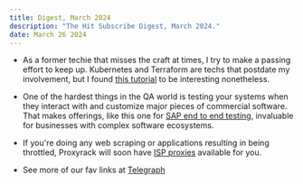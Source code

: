 ```yaml
---
title: Digest, March 2024
description: "The Hit Subscribe Digest, March 2024."
date: March 26 2024
---
```

- As a former techie that misses the craft at times, I try to make a passing effort to keep up.  Kubernetes and Terraform are techs that postdate my involvement, but I found [this tutorial](https://www.architect.io/blog/2021-02-17/terraform-kubernetes-tutorial) to be interesting nonetheless.
- One of the hardest things in the QA world is testing your systems when they interact with and customize major pieces of commercial software.  That makes offerings, like this one for [SAP end to end testing](https://www.tricentis.com/sap/end-to-end-testing), invaluable for businesses with complex software ecosystems.
- If you're doing any web scraping or applications resulting in being throttled, Proxyrack will soon have [ISP proxies](https://proxyrack.com/isp-proxies) available for you.

- See more of our fav links at [Telegraph](https://telegra.ph/Hit-Subscribe-Digest-March-2024-03-26)
